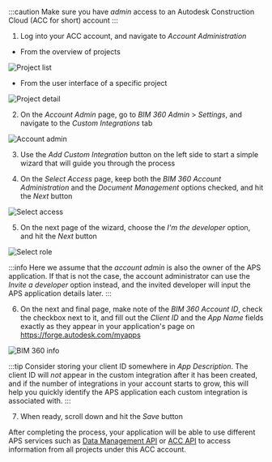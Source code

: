 
:::caution
Make sure you have _admin_ access to an Autodesk Construction Cloud (ACC for short) account
:::

1. Log into your ACC account, and navigate to _Account Administration_
  - From the overview of projects

![Project list](./project-list.webp)

  - From the user interface of a specific project

<img src={ProjectDetailImageUrl} alt="Project detail" />

2. On the _Account Admin_ page, go to _BIM 360 Admin_ > _Settings_, and navigate to the _Custom Integrations_ tab

![Account admin](./account-admin.webp)

3. Use the _Add Custom Integration_ button on the left side to start a simple wizard
that will guide you through the process

4. On the _Select Access_ page, keep both the _BIM 360 Account Administration_
and the _Document Management_ options checked, and hit the _Next_ button

![Select access](../select-access.webp)

5. On the next page of the wizard, choose the _I'm the developer_ option, and hit
the _Next_ button

![Select role](../i-am-developer.webp)

:::info
Here we assume that the _account admin_ is also the owner of the APS application.
If that is not the case, the account administrator can use the _Invite a developer_
option instead, and the invited developer will input the APS application details later.
:::

6. On the next and final page, make note of the _BIM 360 Account ID_, check the
checkbox next to it, and fill out the _Client ID_ and the _App Name_ fields
exactly as they appear in your application's page on https://forge.autodesk.com/myapps

![BIM 360 info](../bim360-info.webp)

:::tip
Consider storing your client ID somewhere in _App Description_. The client ID will _not_
appear in the custom integration after it has been created, and if the number of integrations
in your account starts to grow, this will help you quickly identify the APS application
each custom integration is associated with.
:::

7. When ready, scroll down and hit the _Save_ button

After completing the process, your application will be able to use different APS services
such as [Data Management API](https://forge.autodesk.com/en/docs/data/v2/developers_guide/overview)
or [ACC API](https://forge.autodesk.com/en/docs/acc/v1/overview/introduction)
to access information from all projects under this ACC account.
